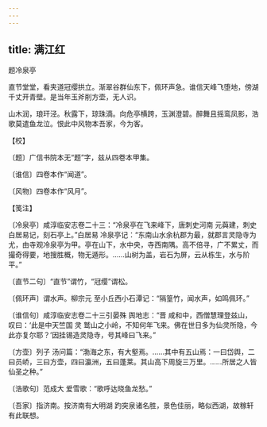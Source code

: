 ```yaml
---
---
---
```

title: 满江红
---



题冷泉亭





直节堂堂，看夹道冠缨拱立。渐翠谷群仙东下，佩环声急。谁信天峰飞堕地，傍湖千丈开青壁。是当年玉斧削方壶，无人识。

山木润，琅玕泾。秋露下，琼珠滴。向危亭横跨，玉渊澄碧。醉舞且摇鸾凤影，浩歌莫遣鱼龙泣。恨此中风物本吾家，今为客。





【校】


〔题〕广信书院本无“题”字，兹从四卷本甲集。

〔谁信〕四卷本作“闻道”。

〔风物〕四卷本作“风月”。





【笺注】


〔冷泉亭〕咸淳临安志卷二十三：“冷泉亭在飞来峰下，唐刺史河南 元藇建，刺史白居易记，刻石亭上。”白居易 冷泉亭记：“东南山水余杭郡为最，就郡言灵隐寺为尤，由寺观冷泉亭为甲。亭在山下，水中央，寺西南隅。高不倍寻，广不累丈，而撮奇得要，地搜胜概，物无遁形。……山树为盖，岩石为屏，云从栋生，水与阶平。”

〔直节二句〕“直节”谓竹，“冠缨”谓松。

〔佩环声〕谓水声。柳宗元 至小丘西小石潭记：“隔篁竹，闻水声，如鸣佩环。”

〔谁信句〕咸淳临安志卷二十三引晏殊 舆地志：“晋 咸和中，西僧慧理登兹山，叹曰：‘此是中天竺国 灵 鹫山之小岭，不知何年飞来。佛在世日多为仙灵所隐，今此亦复尔耶？’因挂锡造灵隐寺，号其峰曰飞来。”

〔方壶〕列子 汤问篇：“渤海之东，有大壑焉。……其中有五山焉：一曰岱舆，二曰员峤，三曰方壶，四曰瀛洲，五曰蓬莱。其山高下周旋三万里。……所居之人皆仙圣之种。”

〔浩歌句〕范成大 爱雪歌：“歌呼达晓鱼龙愁。”

〔吾家〕指济南。按济南有大明湖 趵突泉诸名胜，景色佳丽，略似西湖，故稼轩有此联想。